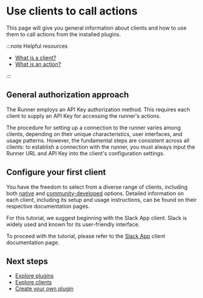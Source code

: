 # Use clients to call actions

This page will give you general information about clients and how to use them to call actions from the installed plugins.

:::note Helpful resources

- [What is a client?](/docs/platform/introduction/core-concepts#client)
- [What is an action?](/docs/platform/introduction/core-concepts#action)

:::

## General authorization approach

The Runner employs an API Key authorization method.
This requires each client to supply an API Key for accessing the runner's actions.

The procedure for setting up a connection to the runner varies among clients, depending on their unique characteristics, user interfaces, and usage patterns.
However, the fundamental steps are consistent across all clients:
to establish a connection with the runner, you must always input the Runner URL and API Key into the client's configuration settings.

## Configure your first client

You have the freedom to select from a diverse range of clients, including both [native](/docs/clients/native/) and [community-developed](/docs/clients/community) options. Detailed information on each client, including its setup and usage instructions, can be found on their respective documentation pages.

For this tutorial, we suggest beginning with the Slack App client. Slack is widely used and known for its user-friendly interface.

To proceed with the tutorial, please refer to the [Slack App](/docs/clients/native/slack) client documentation page.

## Next steps

- [Explore plugins](/docs/plugins/native)
- [Explore clients](/docs/clients/native)
- [Create your own plugin](/docs/plugins/guides/create-plugin)
